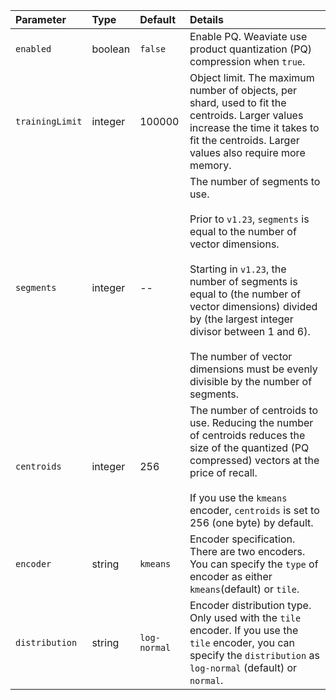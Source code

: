 | Parameter | Type | Default | Details |
| :-- | :-- | :-- | :-- |
| `enabled` | boolean | `false` |  Enable PQ. Weaviate use product quantization (PQ) compression when `true`. |
| `trainingLimit` | integer | 100000 |  Object limit. The maximum number of objects, per shard, used to fit the centroids. Larger values increase the time it takes to fit the centroids. Larger values also require more memory. |
| `segments` | integer | -- |The number of segments to use.<br/><br/> Prior to `v1.23`, `segments` is equal to the number of vector dimensions.<br/><br/>Starting in `v1.23`, the number of segments is equal to (the number of vector dimensions) divided by (the largest integer divisor between 1 and 6).  <br/><br/> The number of vector dimensions must be evenly divisible by the number of segments. |
| `centroids` | integer | 256 | The number of centroids to use. Reducing the number of centroids reduces the size of the quantized (PQ compressed) vectors at the price of recall. <br/><br/> If you use the `kmeans` encoder, `centroids` is set to 256 (one byte) by default. |
| `encoder` | string | `kmeans` | Encoder specification. There are two encoders. You can specify the `type` of encoder as either `kmeans`(default) or `tile`. | 
|`distribution`|string|`log-normal`| Encoder distribution type. Only used with the `tile` encoder. If you use the `tile` encoder, you can specify the `distribution` as `log-normal` (default) or `normal`. |
